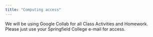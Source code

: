 ```yaml
---
title: "Computing access"
---
```


We will be using Google Collab for all Class Activities and Homework. Please just use your Springfield College e-mail for access.

